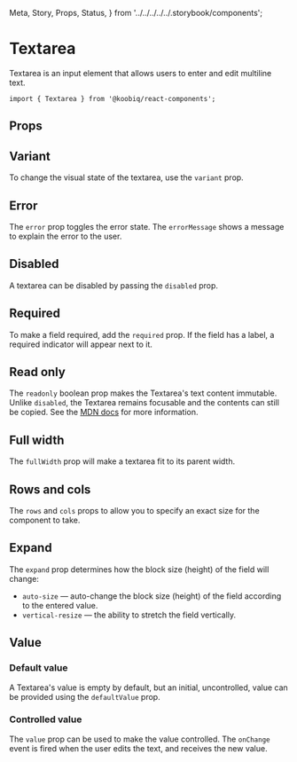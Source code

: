   Meta,
  Story,
  Props,
  Status,
} from '../../../../../.storybook/components';


<Meta of={Stories} />

# Textarea

<Status variant="experimental" />

Textarea is an input element that allows users to enter and edit multiline text.

```tsx
import { Textarea } from '@koobiq/react-components';
```

<Story of={Stories.Base} />

## Props

<Props />

## Variant

To change the visual state of the textarea, use the `variant` prop.

<Story of={Stories.Variant} />

## Error

The `error` prop toggles the error state. The `errorMessage` shows a message to explain the error to the user.

<Story of={Stories.Error} />

## Disabled

A textarea can be disabled by passing the `disabled` prop.

<Story of={Stories.Disabled} />

## Required

To make a field required, add the `required` prop.
If the field has a label, a required indicator will appear next to it.

<Story of={Stories.Required} />

## Read only

The `readonly` boolean prop makes the Textarea's text content immutable.
Unlike `disabled`, the Textarea remains focusable and the contents can still be copied.
See the [MDN docs](https://developer.mozilla.org/en-US/docs/Web/HTML/Attributes/readonly) for more information.

<Story of={Stories.ReadOnly} />

## Full width

The `fullWidth` prop will make a textarea fit to its parent width.

<Story of={Stories.FullWidth} />

## Rows and cols

The `rows` and `cols` props to allow you to specify an exact size for the component to take.

<Story of={Stories.RowsCols} />

## Expand

The `expand` prop determines how the block size (height) of the field will change:

- `auto-size` — auto-change the block size (height) of the field according to the entered value.
- `vertical-resize` — the ability to stretch the field vertically.

<Story of={Stories.Expand} />

## Value

### Default value

A Textarea's value is empty by default, but an initial, uncontrolled, value can be provided using the `defaultValue` prop.

<Story of={Stories.DefaultValue} />

### Controlled value

The `value` prop can be used to make the value controlled.
The `onChange` event is fired when the user edits the text, and receives the new value.

<Story of={Stories.ControlledValue} />
